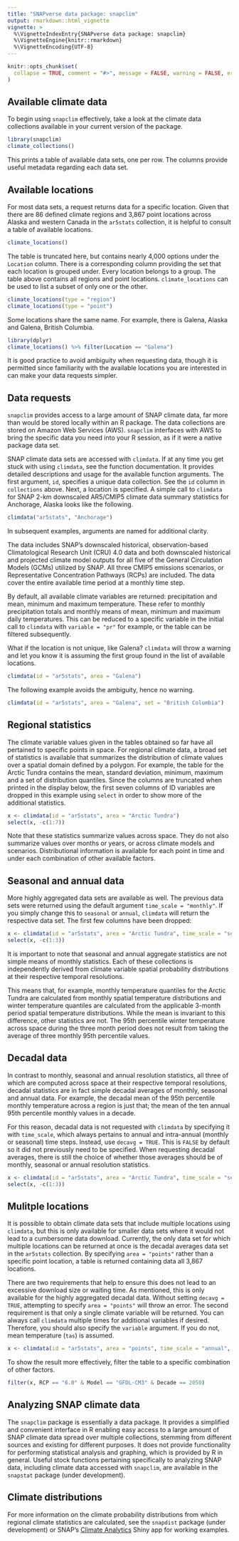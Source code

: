 ```yaml
---
title: "SNAPverse data package: snapclim"
output: rmarkdown::html_vignette
vignette: >
  %\VignetteIndexEntry{SNAPverse data package: snapclim}
  %\VignetteEngine{knitr::rmarkdown}
  %\VignetteEncoding{UTF-8}
---
```


```r
knitr::opts_chunk$set(
  collapse = TRUE, comment = "#>", message = FALSE, warning = FALSE, error = FALSE, tidy = TRUE
)
```

## Available climate data

To begin using `snapclim` effectively, take a look at the climate data collections available in your current version of the package.

```r
library(snapclim)
climate_collections()
```

This prints a table of available data sets, one per row. The columns provide useful metadata regarding each data set.

## Available locations

For most data sets, a request returns data for a specific location. 
Given that there are 86 defined climate regions and 3,867 point locations across Alaska and western Canada in the `ar5stats` collection, 
it is helpful to consult a table of available locations.

```r
climate_locations()
```

The table is truncated here, but contains nearly 4,000 options under the `Location` column.
There is a corresponding column providing the set that each location is grouped under.
Every location belongs to a group. The table above contains all regions and point locations. 
`climate_locations` can be used to list a subset of only one or the other.

```r
climate_locations(type = "region")
climate_locations(type = "point")
```

Some locations share the same name. For example, there is Galena, Alaska and Galena, British Columbia.

```r
library(dplyr)
climate_locations() %>% filter(Location == "Galena")
```

It is good practice to avoid ambiguity when requesting data, 
though it is permitted since familiarity with the available locations you are interested in can make your data requests simpler.


## Data requests

`snapclim` provides access to a large amount of SNAP climate data, far more than would be stored locally within an R package.
The data collections are stored on Amazon Web Services (AWS). 
`snapclim` interfaces with AWS to bring the specific data you need into your R session, as if it were a native package data set.

SNAP climate data sets are accessed with `climdata`. If at any time you get stuck with using `climdata`, see the function documentation.
It provides detailed descriptions and usage for the available function arguments. The first argument, `id`, specifies a unique data collection.
See the `id` column in `collections` above. Next, a location is specified. 
A simple call to `climdata` for SNAP 2-km downscaled AR5/CMIP5 climate data summary statistics for Anchorage, Alaska looks like the following.

```r
climdata("ar5stats", "Anchorage")
```

In subsequent examples, arguments are named for additional clarity.

The data includes SNAP's downscaled historical, observation-based Climatological Research Unit (CRU) 4.0 data and 
both downscaled historical and projected climate model outputs for all five of the General Circulation Models (GCMs) utilized by SNAP.
All three CMIP5 emissions scenarios, or Representative Concentration Pathways (RCPs) are included.
The data cover the entire available time period at a monthly time step.

By default, all available climate variables are returned: precipitation and mean, minimum and maximum temperature.
These refer to monthly precipitation totals and monthly means of mean, minimum and maximum daily temperatures.
This can be reduced to a specific variable in the initial call to `climdata` with `variable = "pr"` for example, or the table can be filtered subsequently.

What if the location is not unique, like Galena? `climdata` will throw a warning and let you know it is assuming the first group found in the list of available locations.

```r
climdata(id = "ar5stats", area = "Galena")
```

The following example avoids the ambiguity, hence no warning.

```r
climdata(id = "ar5stats", area = "Galena", set = "British Columbia")
```

## Regional statistics

The climate variable values given in the tables obtained so far have all pertained to specific points in space.
For regional climate data, a broad set of statistics is available that summarizes the distribution of climate values over a spatial domain defined by a polygon.
For example, the table for the Arctic Tundra contains the mean, standard deviation, minimum, maximum and a set of distribution quantiles.
Since the columns are truncated when printed in the display below, the first seven columns of ID variables are dropped in this example using `select` 
in order to show more of the additional statistics.

```r
x <- climdata(id = "ar5stats", area = "Arctic Tundra")
select(x, -c(1:7))
```

Note that these statistics summarize values across space. They do not also summarize values over months or years, or across climate models and scenarios.
Distributional information is available for each point in time and under each combination of other available factors.

## Seasonal and annual data

More highly aggregated data sets are available as well. The previous data sets were returned using the default argument `time_scale = "monthly"`.
If you simply change this to `seasonal` or `annual`, `climdata` will return the respective data set. The first few columns have been dropped:

```r
x <- climdata(id = "ar5stats", area = "Arctic Tundra", time_scale = "seasonal")
select(x, -c(1:3))
```

It is important to note that seasonal and annual aggregate statistics are not simple means of monthly statistics.
Each of these collections is independently derived from climate variable spatial probability distributions at their respective temporal resolutions.

This means that, for example, monthly temperature quantiles for the Arctic Tundra are calculated from monthly spatial temperature distributions and 
winter temperature quantiles are calculated from the applicable 3-month period spatial temperature distributions.
While the mean is invariant to this difference, other statistics are not. 
The 95th percentile winter temperature across space during the three month period does not result from taking the average of three monthly 95th percentile values.

## Decadal data

In contrast to monthly, seasonal and annual resolution statistics, all three of which are computed across space at their respective temporal resolutions, 
decadal statistics are in fact simple decadal averages of monthly, seasonal and annual data. 
For example, the decadal mean of the 95th percentile monthly temperature across a region is just that; the mean of the ten annual 95th percentile monthly values in a decade.

For this reason, decadal data is not requested with `climdata` by specifying it with `time_scale`, which always pertains to annual and intra-annual (monthly or seasonal) time steps. 
Instead, use `decavg = TRUE`. This is `FALSE` by default so it did not previously need to be specified.
When requesting decadal averages, there is still the choice of whether those averages should be of monthly, seasonal or annual resolution statistics.

```r
x <- climdata(id = "ar5stats", area = "Arctic Tundra", time_scale = "seasonal", decavg = TRUE)
select(x, -c(1:3))
```

## Mulitple locations

It is possible to obtain climate data sets that include multiple locations using `climdata`, but this is only available for smaller data sets where it would not lead to a 
cumbersome data download. Currently, the only data set for which multiple locations can be returned at once is the decadal averages data set  in the `ar5stats` collection.
By specifying `area = "points"` rather than a specific point location, a table is returned containing data all 3,867 locations. 

There are two requirements that help to ensure this does not lead to an excessive download size or waiting time. 
As mentioned, this is only available for the highly aggregated decadal data. Without setting `decavg = TRUE`, attempting to specify `area = "points"` will throw an error.
The second requirement is that only a single climate variable will be returned. You can always call `climdata` multiple times for additional variables if desired.
Therefore, you should also specify the `variable` argument. If you do not, mean temperature (`tas`) is assumed.

```r
x <- climdata(id = "ar5stats", area = "points", time_scale = "annual", decavg = TRUE, variable = "tas")
```

To show the result more effectively, filter the table to a specific combination of other factors.

```r
filter(x, RCP == "6.0" & Model == "GFDL-CM3" & Decade == 2050)
```

## Analyzing SNAP climate data

The `snapclim` package is essentially a data package. It provides a simplified and convenient interface in R enabling easy access to a large amount of SNAP climate data spread over multiple collections, 
stemming from different sources and existing for different purposes. It does not provide functionality for performing statistical analysis and graphing, which is provided by R in general.
Useful stock functions pertaining specifically to analyzing SNAP data, including climate data accessed with `snapclim`, are available in the `snapstat` package (under development).

## Climate distributions

For more information on the climate probability distributions from which regional climate statistics are calculated, see the `snapdist` package (under development) or 
SNAP's [Climate Analytics](https://uasnap.shinyapps.io/climdist/) Shiny app for working examples.
